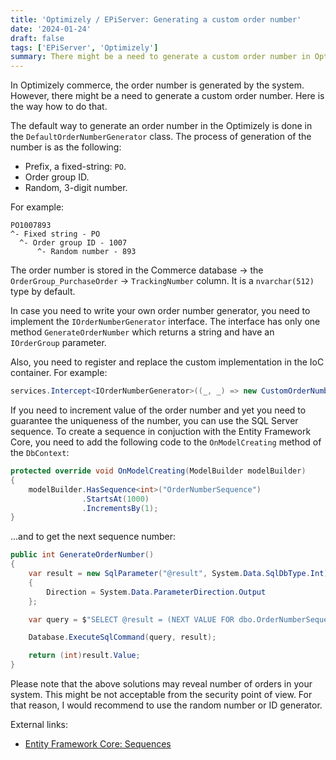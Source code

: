```yaml
---
title: 'Optimizely / EPiServer: Generating a custom order number'
date: '2024-01-24'
draft: false
tags: ['EPiServer', 'Optimizely']
summary: There might be a need to generate a custom order number in Optimizely Commerce. This post shows how to do it.
---
```


In Optimizely commerce, the order number is generated by the system. However, there might be a need to generate a custom order number. Here is the way how to do that.

The default way to generate an order number in the Optimizely is done in the `DefaultOrderNumberGenerator` class. The process of generation of the number is as the following:

* Prefix, a fixed-string: `PO`.
* Order group ID.
* Random, 3-digit number.

For example:

```
PO1007893
^- Fixed string - PO
  ^- Order group ID - 1007
      ^- Random number - 893
```

The order number is stored in the Commerce database → the `OrderGroup_PurchaseOrder` → `TrackingNumber` column. It is a `nvarchar(512)` type by default.

In case you need to write your own order number generator, you need to implement the `IOrderNumberGenerator` interface. The interface has only one method `GenerateOrderNumber` which returns a string and have an `IOrderGroup` parameter.

Also, you need to register and replace the custom implementation in the IoC container. For example:

```csharp
services.Intercept<IOrderNumberGenerator>((_, _) => new CustomOrderNumberGenerator());
```

If you need to increment value of the order number and yet you need to guarantee the uniqueness of the number, you can use the SQL Server sequence. To create a sequence in conjuction with the Entity Framework Core, you need to add the following code to the `OnModelCreating` method of the `DbContext`:

```csharp
protected override void OnModelCreating(ModelBuilder modelBuilder)
{
    modelBuilder.HasSequence<int>("OrderNumberSequence")
                .StartsAt(1000)
                .IncrementsBy(1);
}
```

...and to get the next sequence number:

```csharp
public int GenerateOrderNumber()
{
    var result = new SqlParameter("@result", System.Data.SqlDbType.Int)
    {
        Direction = System.Data.ParameterDirection.Output
    };

    var query = $"SELECT @result = (NEXT VALUE FOR dbo.OrderNumberSequence)";

    Database.ExecuteSqlCommand(query, result);

    return (int)result.Value;
}
```

Please note that the above solutions may reveal number of orders in your system. This might be not acceptable from the security point of view. For that reason, I would recommend to use the random number or ID generator.

External links:

* [Entity Framework Core: Sequences](https://learn.microsoft.com/en-us/ef/core/modeling/sequences)